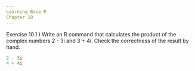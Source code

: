 ```yaml
---
Learning Base R
Chapter 10
---
```



Exercise 10.1 ) Write an R command that calculates the product of the complex numbers 2 - 3i and 3 + 4i.  Check the correctness of the result by hand.
```r
2 - 3i
4 + 4i
```
